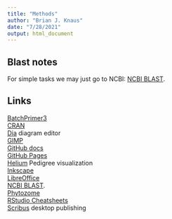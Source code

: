 ```yaml
---
title: "Methods"
author: "Brian J. Knaus"
date: "7/28/2021"
output: html_document
---
```



## Blast notes

For simple tasks we may just go to NCBI: [NCBI BLAST](https://blast.ncbi.nlm.nih.gov/Blast.cgi).


## Links


[BatchPrimer3](https://wheat.pw.usda.gov/demos/BatchPrimer3/)    
[CRAN](https://cran.r-project.org/)    
[Dia](http://dia-installer.de/) diagram editor    
[GIMP](https://www.gimp.org/)    
[GitHub docs](https://docs.github.com/en)    
[GitHub Pages](https://resources.github.com/whitepapers/github-and-rstudio/)    
[Helium](https://excellenceinbreeding.org/toolbox/tools/helium) Pedigree visualization    
[Inkscape](https://inkscape.org/)    
[LibreOffice](https://www.libreoffice.org/)    
[NCBI BLAST](https://blast.ncbi.nlm.nih.gov/Blast.cgi).    
[Phytozome]((https://phytozome-next.jgi.doe.gov))    
[RStudio Cheatsheets](https://www.rstudio.com/resources/cheatsheets/)    
[Scribus](https://www.scribus.net/) desktop publishing    






